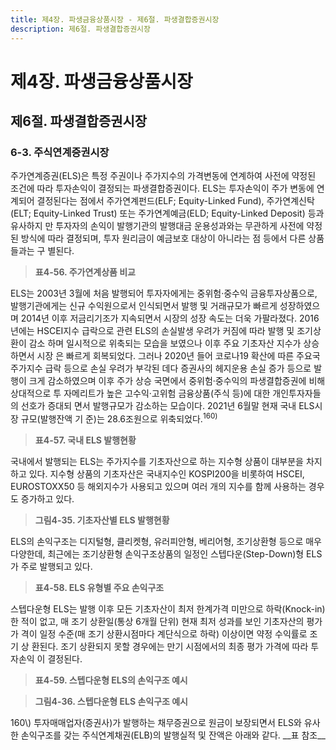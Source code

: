 ```yaml
---
title: 제4장. 파생금융상품시장 - 제6절. 파생결합증권시장
description: 제6절. 파생결합증권시장
---
```


# 제4장. 파생금융상품시장

## 제6절. 파생결합증권시장

### 6-3. 주식연계증권시장

주가연계증권(ELS)은 특정 주권이나 주가지수의 가격변동에 연계하여 사전에 약정된
조건에 따라 투자손익이 결정되는 파생결합증권이다. ELS는 투자손익이 주가 변동에 연
계되어 결정된다는 점에서 주가연계펀드(ELF; Equity-Linked Fund), 주가연계신탁(ELT;
Equity-Linked Trust) 또는 주가연계예금(ELD; Equity-Linked Deposit) 등과 유사하지
만 투자자의 손익이 발행기관의 발행대금 운용성과와는 무관하게 사전에 약정된 방식에
따라 결정되며, 투자 원리금이 예금보호 대상이 아니라는 점 등에서 다른 상품들과는 구
별된다.

> __표4-56. 주가연계상품 비교__

ELS는 2003년 3월에 처음 발행되어 투자자에게는 중위험·중수익 금융투자상품으로,
발행기관에게는 신규 수익원으로서 인식되면서 발행 및 거래규모가 빠르게 성장하였으며
2014년 이후 저금리기조가 지속되면서 시장의 성장 속도는 더욱 가팔라졌다. 2016년에는
HSCEI지수 급락으로 관련 ELS의 손실발생 우려가 커짐에 따라 발행 및 조기상환이 감소
하며 일시적으로 위축되는 모습을 보였으나 이후 주요 기초자산 지수가 상승하면서 시장
은 빠르게 회복되었다. 그러나 2020년 들어 코로나19 확산에 따른 주요국 주가지수 급락
등으로 손실 우려가 부각된 데다 증권사의 헤지운용 손실 증가 등으로 발행이 크게 감소하였으며 이후 주가 상승 국면에서 중위험·중수익의 파생결합증권에 비해 상대적으로 투
자메리트가 높은 고수익·고위험 금융상품(주식 등)에 대한 개인투자자들의 선호가 증대되
면서 발행규모가 감소하는 모습이다. 2021년 6월말 현재 국내 ELS시장 규모(발행잔액 기
준)는 28.6조원으로 위축되었다.$^{160)}$

> __표4-57. 국내 ELS 발행현황__

국내에서 발행되는 ELS는 주가지수를 기초자산으로 하는 지수형 상품이 대부분을
차지하고 있다. 지수형 상품의 기초자산은 국내지수인 KOSPI200을 비롯하여 HSCEI,
EUROSTOXX50 등 해외지수가 사용되고 있으며 여러 개의 지수를 함께 사용하는 경우
도 증가하고 있다.

> __그림4-35. 기초자산별 ELS 발행현황__

ELS의 손익구조는 디지털형, 클리켓형, 유러피안형, 베리어형, 조기상환형 등으로 매우
다양한데, 최근에는 조기상환형 손익구조상품의 일정인 스텝다운(Step-Down)형 ELS가
주로 발행되고 있다.

> __표4-58. ELS 유형별 주요 손익구조__

스텝다운형 ELS는 발행 이후 모든 기초자산이 최저 한계가격 미만으로 하락(Knock-in)
한 적이 없고, 매 조기 상환일(통상 6개월 단위) 현재 최저 성과를 보인 기초자산의 평가가
격이 일정 수준(매 조기 상환시점마다 계단식으로 하락) 이상이면 약정 수익률로 조기 상
환된다. 조기 상환되지 못할 경우에는 만기 시점에서의 최종 평가 가격에 따라 투자손익
이 결정된다.

> __표4-59. 스텝다운형 ELS의 손익구조 예시__

> __그림4-36. 스텝다운형 ELS 손익구조 예시__


<GComment>
160\) 투자매매업자(증권사)가 발행하는 채무증권으로 원금이 보장되면서 ELS와 유사한 손익구조를 갖는 주식연계채권(ELB)의 발행실적
및 잔액은 아래와 같다.
__표 참조__
</GComment>

